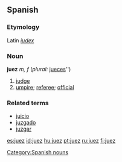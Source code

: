 ==Spanish==
===Etymology===
Latin ''[[iudex]]''
===Noun===
'''juez''' ''m, f'' (''plural:'' [[jueces]]'')

# [[judge]]
# [[umpire]]; [[referee]]; [[official]]

===Related terms===
*[[juicio]]
*[[juzgado]]
*[[juzgar]]

[[Category:Spanish nouns]]

[[es:juez]]
[[id:juez]]
[[hu:juez]]
[[pt:juez]]
[[ru:juez]]
[[fi:juez]]